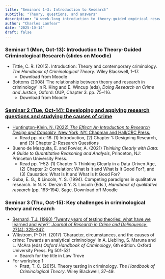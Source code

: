 ```yaml
---
title: "Seminars 1–3: Introduction to Research"
subtitle: "Theory, questions, and answers"
description: "A week-long introduction to theory-guided empirical research in criminology"
author: "Charles Lanfear"
date: "2025-10-14"
draft: false
---
```


### Seminar 1 (Mon, Oct-13): Introduction to Theory-Guided Criminological Research (slides on Moodle)

* Tittle, C. R. (2015). Introduction: Theory and contemporary criminology. *The Handbook of Criminological Theory*. Wiley Blackwell, 1--17.
  * Download from Moodle
* Bottoms (2008) ‘The relationship between theory and research in criminology’ in R. King and E. Wincup (eds), *Doing Research on Crime and Justice*, Oxford: OUP, Chapter 3. pp. 75--116.
   * Download from Moodle


### [Seminar 2 (Tue, Oct-14): Developing and applying research questions and studying the causes of crime](https://clanfear.github.io/ioc_crm/_lectures/research-questions/slides_research-questions.html)

* [Huntington-Klein, N. (2022) *The Effect: An Introduction to Research Design and Causality*, New York, NY: Chapman and Hall/CRC Press.](https://theeffectbook.net/index.html)
   * Read pp. xix–18: (1) Introduction, (2) Chapter 1: Designing Research, and (3) Chapter 2: Research Questions

* Bueno de Mesquita, E. and Fowler, A. (2021) *Thinking Clearly with Data: A Guide to Quantitative Reasoning and Analysis*, Princeton, NJ: Princeton University Press. 
   * Read pp. 1–52: (1) Chapter 1: Thinking Clearly in a Data-Driven Age, (2) Chapter 2: Correlation: What Is It and What Is It Good For?, and (3) Causation: What Is It and What Is It Good For?

* Guba, E. G., & Lincoln, Y. S. (1994). Competing paradigms in qualitative research. In N. K. Denzin & Y. S. Lincoln (Eds.), *Handbook of qualitative research* (pp. 163–194). Sage. Download off Moodle

### Seminar 3 (Thu, Oct-15): Key challenges in criminological theory and research

* [Bernard, T.J. (1990) ‘Twenty years of testing theories: what have we learned and why?’, *Journal of Research in Crime and Delinquency*, 27(4): 325–347.](http://dx.doi.org/10.1177/0022427890027004002)
* Wikstrom, P-O H. (2017) ‘Character, circumstances, and the causes of crime: Towards an analytical criminology’ In A. Liebling, S. Maruna and L. McAra (eds) *Oxford Handbook of Criminology*, 6th edition. Oxford University Press. Pg 501-521 
  * Search for the title in Law Trove
* For workshop 1:
   * Pratt, T. C. (2015). Theory testing in criminology. *The Handbook of Criminological Theory*. Wiley Blackwell, 37-49.



